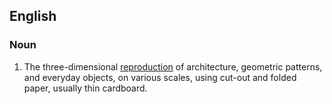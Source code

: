 ==English==

===Noun===
{{wikipedia}}
{{en-noun|head=[[origamic]] [[architecture]]|-}}

# The three-dimensional [[reproduction]] of architecture, geometric patterns, and everyday objects, on various scales, using cut-out and folded paper, usually thin cardboard.